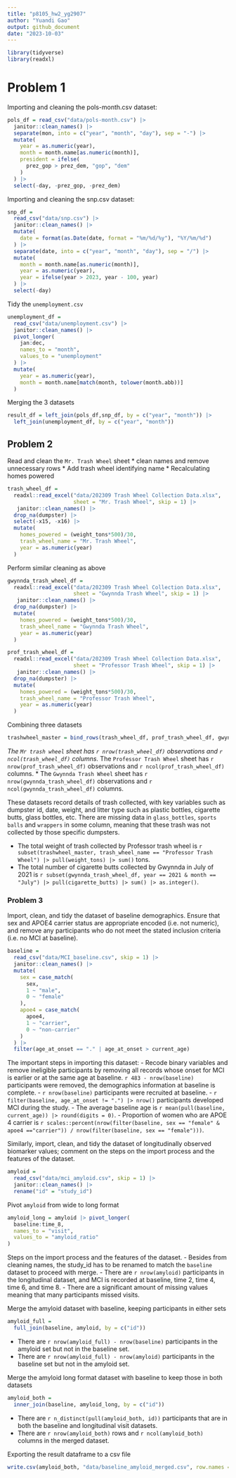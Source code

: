```yaml
---
title: "p8105_hw2_yg2907"
author: "Yuandi Gao"
output: github_document
date: "2023-10-03"
---
```

```r
library(tidyverse)
library(readxl)
```

# Problem 1

Importing and cleaning the pols-month.csv dataset:

```r
pols_df = read_csv("data/pols-month.csv") |> 
  janitor::clean_names() |> 
  separate(mon, into = c("year", "month", "day"), sep = "-") |> 
  mutate(
    year = as.numeric(year),
    month = month.name[as.numeric(month)],
    president = ifelse(
      prez_gop > prez_dem, "gop", "dem"
    )
  ) |> 
  select(-day, -prez_gop, -prez_dem)
```

Importing and cleaning the snp.csv dataset:

```r
snp_df = 
  read_csv("data/snp.csv") |> 
  janitor::clean_names() |> 
  mutate(
    date = format(as.Date(date, format = "%m/%d/%y"), "%Y/%m/%d")
  ) |> 
  separate(date, into = c("year", "month", "day"), sep = "/") |> 
  mutate(
    month = month.name[as.numeric(month)],
    year = as.numeric(year),
    year = ifelse(year > 2023, year - 100, year)
  ) |> 
  select(-day)
```
Tidy the `unemployment.csv` 
```r
unemployment_df = 
  read_csv("data/unemployment.csv") |> 
  janitor::clean_names() |> 
  pivot_longer(
    jan:dec,
    names_to = "month",
    values_to = "unemployment"
  ) |> 
  mutate(
    year = as.numeric(year),
    month = month.name[match(month, tolower(month.abb))]
  )
```

Merging the 3 datasets
```r
result_df = left_join(pols_df,snp_df, by = c("year", "month")) |> 
  left_join(unemployment_df, by = c("year", "month"))
```

## Problem 2

Read and clean the `Mr. Trash Wheel` sheet
* clean names and remove unnecessary rows
* Add trash wheel identifying name
* Recalculating homes powered 

```r
trash_wheel_df = 
  readxl::read_excel("data/202309 Trash Wheel Collection Data.xlsx", 
                     sheet = "Mr. Trash Wheel", skip = 1) |> 
   janitor::clean_names() |>
  drop_na(dumpster) |> 
  select(-x15, -x16) |> 
  mutate(
    homes_powered = (weight_tons*500)/30,
    trash_wheel_name = "Mr. Trash Wheel",
    year = as.numeric(year)
  )
```

Perform similar cleaning as above 

```r
gwynnda_trash_wheel_df = 
  readxl::read_excel("data/202309 Trash Wheel Collection Data.xlsx", 
                     sheet = "Gwynnda Trash Wheel", skip = 1) |> 
   janitor::clean_names() |>
  drop_na(dumpster) |> 
  mutate(
    homes_powered = (weight_tons*500)/30,
    trash_wheel_name = "Gwynnda Trash Wheel",
    year = as.numeric(year)
  )

prof_trash_wheel_df = 
  readxl::read_excel("data/202309 Trash Wheel Collection Data.xlsx", 
                     sheet = "Professor Trash Wheel", skip = 1) |> 
   janitor::clean_names() |>
  drop_na(dumpster) |> 
  mutate(
    homes_powered = (weight_tons*500)/30,
    trash_wheel_name = "Professor Trash Wheel",
    year = as.numeric(year)
  )
```
Combining three datasets
```r
trashwheel_master = bind_rows(trash_wheel_df, prof_trash_wheel_df, gwynnda_trash_wheel_df) |> select(trash_wheel_name = "trash_wheel_name", everything())
```
*The `Mr trash wheel` sheet has `r nrow(trash_wheel_df)` observations and `r ncol(trash_wheel_df)` columns. 
* The `Professor Trash Wheel` sheet has `r nrow(prof_trash_wheel_df)` observations and `r ncol(prof_trash_wheel_df)` columns. 
* The `Gwynnda Trash Wheel` sheet has `r nrow(gwynnda_trash_wheel_df)` observations and `r ncol(gwynnda_trash_wheel_df)` columns. 

These datasets record details of trash collected, with key variables such as dumpster id, date, weight, and litter type such as plastic bottles, cigarette butts, glass bottles, etc. There are missing data in `glass_bottles`, `sports balls` and `wrappers` in some column, meaning that these trash was not collected by those specific dumpsters. 

* The total weight of trash collected by Professor trash wheel is 
`r subset(trashwheel_master, trash_wheel_name == "Professor Trash Wheel") |> pull(weight_tons) |> sum()` tons.
* The total number of cigarette butts collected by Gwynnda in July of 2021 is `r subset(gwynnda_trash_wheel_df, year == 2021 & month == "July") |> pull(cigarette_butts) |> sum() |> as.integer()`.

### Problem 3

Import, clean, and tidy the dataset of baseline demographics. Ensure that sex and APOE4 carrier status are appropriate encoded (i.e. not numeric), and remove any participants who do not meet the stated inclusion criteria (i.e. no MCI at baseline). 

```r
baseline = 
  read_csv("data/MCI_baseline.csv", skip = 1) |> 
  janitor::clean_names() |> 
  mutate(
    sex = case_match(
      sex,
      1 ~ "male",
      0 ~ "female"
    ),
    apoe4 = case_match(
      apoe4,
      1 ~ "carrier",
      0 ~ "non-carrier"
    )
  ) |> 
  filter(age_at_onset == "." | age_at_onset > current_age)
```

The important steps in importing this dataset:
- Recode binary variables and remove ineligible participants by removing all records whose onset for MCI is earlier or at the same age at baseline. `r 483 - nrow(baseline)` participants were removed, the demographics information at baseline is complete. 
- `r nrow(baseline)` participants were recruited at baseline. 
- `r filter(baseline, age_at_onset != ".") |> nrow()` participants developed MCI during the study.
- The average baseline age is `r mean(pull(baseline, current_age)) |> round(digits = 0)`.
- Proportion of women who are APOE 4 carrier is 
`r scales::percent(nrow(filter(baseline, sex == "female" & apoe4 =="carrier")) / nrow(filter(baseline, sex == "female")))`.

Similarly, import, clean, and tidy the dataset of longitudinally observed biomarker values; comment on the steps on the import process and the features of the dataset.
```r
amyloid = 
  read_csv("data/mci_amyloid.csv", skip = 1) |> 
  janitor::clean_names() |> 
  rename("id" = "study_id") 
```

Pivot `amyloid` from wide to long format
```r
amyloid_long = amyloid |> pivot_longer(
  baseline:time_8,
  names_to = "visit",
  values_to = "amyloid_ratio"
)
```
Steps on the import process and the features of the dataset.
- Besides from cleaning names, the study_id has to be renamed to match the `baseline` dataset to proceed with merge. 
- There are `r nrow(amyloid)` participants in the longitudinal dataset, and MCI is recorded at baseline, time 2, time 4, time 6, and time 8. 
- There are a significant amount of missing values meaning that many participants missed visits. 

Merge the amyloid dataset with baseline, keeping participants in either sets
```r
amyloid_full = 
  full_join(baseline, amyloid, by = c("id"))
```
- There are `r nrow(amyloid_full) - nrow(baseline)` participants in the amyloid set but not in the baseline set. 
- There are `r nrow(amyloid_full) - nrow(amyloid)` participants in the baseline set but not in the amyloid set. 

Merge the amyloid long format dataset with baseline to keep those in both datasets
```r
amyloid_both = 
  inner_join(baseline, amyloid_long, by = c("id"))
```

- There are `r n_distinct(pull(amyloid_both, id))` participants that are in both the baseline and longitudinal visit datasets. 
- There are `r nrow(amyloid_both)` rows and `r ncol(amyloid_both)` columns in the merged dataset. 

Exporting the result dataframe to a csv file 
```r
write.csv(amyloid_both, "data/baseline_amyloid_merged.csv", row.names = FALSE)
```